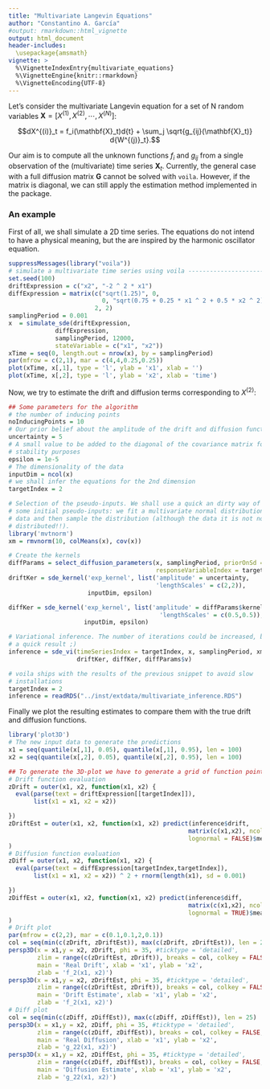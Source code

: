 ```yaml
---
title: "Multivariate Langevin Equations"
author: "Constantino A. García"
#output: rmarkdown::html_vignette
output: html_document
header-includes: 
  \usepackage{amsmath}
vignette: >
  %\VignetteIndexEntry{multivariate_equations}
  %\VignetteEngine{knitr::rmarkdown}
  %\VignetteEncoding{UTF-8}
---
```


Let's consider the multivariate Langevin equation for a set of N random variables
$\mathbf{X} = [X^{(1)}, X^{(2)}, \cdots, X^{(N)}]$:

$$dX^{(i)}_t = f_i(\mathbf{X}_t)d{t}  + \sum_j \sqrt{g_{ij}(\mathbf{X}_t)} d{W^{(j)}_t}.$$ 

Our aim is to compute all the unknown functions $f_i$ and $g_{ij}$ from a single
observation of the (multivariate) time series $\mathbf{X}_t$. Currently, the general case with a full diffusion matrix $\mathbf{G}$ cannot be solved with `voila`.
However,  if the matrix is diagonal, we can still apply the estimation method 
implemented in the package.

### An example
First of all, we shall simulate a 2D time series. The equations do not intend 
to have a physical meaning, but the are inspired by the harmonic oscillator 
equation.

```r
suppressMessages(library("voila"))
# simulate a multivariate time series using voila ---------------------
set.seed(100)
driftExpression = c("x2", "-2 ^ 2 * x1")
diffExpression = matrix(c("sqrt(1.25)", 0,
                          0, "sqrt(0.75 + 0.25 * x1 ^ 2 + 0.5 * x2 ^ 2)"),
                        2, 2)
samplingPeriod = 0.001
x  = simulate_sde(driftExpression,
             diffExpression,
             samplingPeriod, 12000,
             stateVariable = c("x1", "x2"))
xTime = seq(0, length.out = nrow(x), by = samplingPeriod)
par(mfrow = c(2,1), mar = c(4,4,0.25,0.25))
plot(xTime, x[,1], type = 'l', ylab = 'x1', xlab = '')
plot(xTime, x[,2], type = 'l', ylab = 'x2', xlab = 'time')
```

Now, we try to estimate the drift and diffusion terms corresponding to
$X^{(2)}$:

```r
## Some parameters for the algorithm
# the number of inducing points
noInducingPoints = 10 
# Our prior belief about the amplitude of the drift and diffusion functions
uncertainty = 5 
# A small value to be added to the diagonal of the covariance matrix for
# stability purposes
epsilon = 1e-5
# The dimensionality of the data
inputDim = ncol(x)
# we shall infer the equations for the 2nd dimension
targetIndex = 2

# Selection of the pseudo-inputs. We shall use a quick an dirty way of getting
# some initial pseudo-inputs: we fit a multivariate normal distribution to the
# data and then sample the distribution (although the data it is not normally 
# distributed!!).
library('mvtnorm')
xm = rmvnorm(10, colMeans(x), cov(x))

# Create the kernels
diffParams = select_diffusion_parameters(x, samplingPeriod, priorOnSd = uncertainty,
                                         responseVariableIndex = targetIndex)
driftKer = sde_kernel('exp_kernel', list('amplitude' = uncertainty,
                                         'lengthScales' = c(2,2)),
                      inputDim, epsilon)

diffKer = sde_kernel('exp_kernel', list('amplitude' = diffParams$kernelAmplitude,
                                          'lengthScales' = c(0.5,0.5)),
                     inputDim, epsilon)

# Variational inference. The number of iterations could be increased, but we want
# a quick result ;) 
inference = sde_vi(timeSeriesIndex = targetIndex, x, samplingPeriod, xm,
                   driftKer, diffKer, diffParams$v)
```

```r
# voila ships with the results of the previous snippet to avoid slow
# installations
targetIndex = 2
inference = readRDS("../inst/extdata/multivariate_inference.RDS")
```


Finally we plot the resulting estimates to compare them with the true
drift and diffusion functions. 

```r
library('plot3D')
# The new input data to generate the predictions
x1 = seq(quantile(x[,1], 0.05), quantile(x[,1], 0.95), len = 100)
x2 = seq(quantile(x[,2], 0.05), quantile(x[,2], 0.95), len = 100)

## To generate the 3D-plot we have to generate a grid of function points
# Drift function evaluation
zDrift = outer(x1, x2, function(x1, x2) {
  eval(parse(text = driftExpression[[targetIndex]]),
       list(x1 = x1, x2 = x2))

})
zDriftEst = outer(x1, x2, function(x1, x2) predict(inference$drift,
                                                  matrix(c(x1,x2), ncol = 2),
                                                  lognormal = FALSE)$mean
)
# Diffusion function evaluation
zDiff = outer(x1, x2, function(x1, x2) {
  eval(parse(text = diffExpression[targetIndex,targetIndex]),
       list(x1 = x1, x2 = x2)) ^ 2 + rnorm(length(x1), sd = 0.001)

})
zDiffEst = outer(x1, x2, function(x1, x2) predict(inference$diff,
                                                  matrix(c(x1,x2), ncol = 2),
                                                  lognormal = TRUE)$mean
)
# Drift plot
par(mfrow = c(2,2), mar = c(0.1,0.1,2,0.1))
col = seq(min(c(zDrift, zDriftEst)), max(c(zDrift, zDriftEst)), len = 25)
persp3D(x = x1,y = x2, zDrift, phi = 35, #ticktype = 'detailed',
        zlim = range(c(zDriftEst, zDrift)), breaks = col, colkey = FALSE,
        main = 'Real Drift', xlab = 'x1', ylab = 'x2',
        zlab = 'f_2(x1, x2)')
persp3D(x = x1,y = x2, zDriftEst, phi = 35, #ticktype = 'detailed',
        zlim = range(c(zDriftEst, zDrift)), breaks = col, colkey = FALSE,
        main = 'Drift Estimate', xlab = 'x1', ylab = 'x2',
        zlab = 'f_2(x1, x2)')
# Diff plot
col = seq(min(c(zDiff, zDiffEst)), max(c(zDiff, zDiffEst)), len = 25)
persp3D(x = x1,y = x2, zDiff, phi = 35, #ticktype = 'detailed',
        zlim = range(c(zDiff, zDiffEst)), breaks = col, colkey = FALSE,
        main = 'Real Diffusion', xlab = 'x1', ylab = 'x2',
        zlab = 'g_22(x1, x2)')
persp3D(x = x1,y = x2, zDiffEst, phi = 35, #ticktype = 'detailed',
        zlim = range(c(zDiff, zDiffEst)), breaks = col, colkey = FALSE,
        main = 'Diffusion Estimate', xlab = 'x1', ylab = 'x2', 
        zlab = 'g_22(x1, x2)')
```
